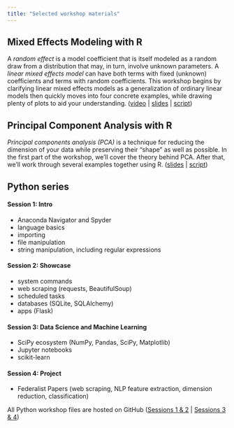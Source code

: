 ```yaml
---
title: "Selected workshop materials"
---
```



## Mixed Effects Modeling with R

A *random effect* is a model coefficient that is itself modeled as a random draw from a distribution that may, in turn, involve unknown parameters. A *linear mixed effects model* can have both terms with fixed (unknown) coefficients and terms with random coefficients. This workshop begins by clarifying linear mixed effects models as a generalization of ordinary linear models then quickly moves into four concrete examples, while drawing plenty of plots to aid your understanding. ([video](https://www.youtube.com/watch?v=JfWHZBfhOvE) | [slides](static/teaching/Mixed-Effects-Modeling-with-R.pdf) | [script](static/teaching/iterative-fitting-solutions.r))



## Principal Component Analysis with R

*Principal components analysis (PCA)* is a technique for reducing the dimension of your data while preserving their "shape" as well as possible. In the first part of the workshop, we'll cover the theory behind PCA. After that, we'll work through several examples together using R. ([slides](static/teaching/Principal-Components-Analysis-with-R.pdf) | [script](static/teaching/PCA.r))


## Python series

#### Session 1: Intro
- Anaconda Navigator and Spyder
- language basics
- importing
- file manipulation
- string manipulation, including regular expressions

#### Session 2: Showcase
- system commands
- web scraping (requests, BeautifulSoup)
- scheduled tasks
- databases (SQLite, SQLAlchemy)
- apps (Flask)

#### Session 3: Data Science and Machine Learning
- SciPy ecosystem (NumPy, Pandas, SciPy, Matplotlib)
- Jupyter notebooks
- scikit-learn

#### Session 4: Project
- Federalist Papers (web scraping, NLP feature extraction, dimension reduction, classification)

All Python workshop files are hosted on GitHub ([Sessions 1 & 2](https://github.com/quantitations/python-day1) | [Sessions 3 & 4](https://github.com/quantitations/python-day2))

